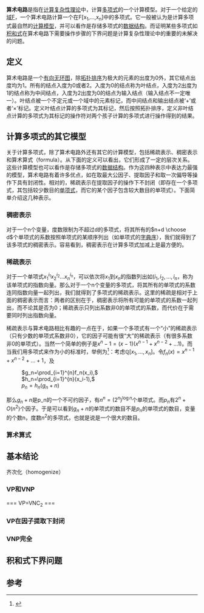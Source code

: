 {{专家}}
'''算术电路'''是指在[[计算复杂性理论|计算复杂性理论]]中，计算[[多项式|多项式]]的一个计算模型。对于一个给定的[[体_(数学)|域F]]，一个算术电路计算一个在F[x<sub>1</sub>,...,x<sub>n</sub>]中的多项式。它一般被认为是计算多项式最自然的[[计算模型|计算模型]]，并可以看作是存储多项式的[[数据结构|数据结构]]。而证明某些多项式如[[积和式|积和式]]在算术电路下需要操作步骤的下界问题是计算复杂性理论中的重要的未解决的问题。

==定义==

算术电路是一个[[有向无环图|有向无环图]]，除[[拓扑排序|拓扑排序]]为极大的元素的出度为0外，其它结点出度均为1。所有的结点入度为0或者2。入度为0的结点称为叶结点，入度为2出度为1的结点称为中间结点，入度为2出度为0的结点为输入结点（输入结点不一定唯一）。叶结点被一个不定元或一个域中的元素标记，而中间结点和输出结点被‘+’或者‘<math>\times</math>'标记。定义叶结点计算的多项式为其标记，然后按照拓扑排序，定义非叶结点计算的多项式为其标记的操作符对两个孩子计算的多项式进行操作得到的结果。

==计算多项式的其它模型==

关于计算多项式，除了算术电路外还有其它的计算模型，包括稀疏表示、稠密表示和算术算式（formula）。从下面的定义可以看出，它们形成了一定的层次关系。这些计算模型也可以看作是存储多项式的[[数据结构|数据结构]]。作为这四种表示中表达力最强的模型，算术电路有着许多优点，如在取最大公因子、提取因子和取一次偏导等操作下具有封闭性。相对的，稀疏表示在提取因子的操作下不封闭（即存在一个多项式，其包括较少数目的[[单项式|单项式]]，而它的某个因子包含较大数目的单项式）。下面简单介绍这几种表示。

=== 稠密表示 ===

对于一个n个变量，度数限制为不超过d的多项式，将其所有的<math> n+d \choose d </math>个单项式的系数按照单项式的某顺序列出（如单项式的[[字典序|字典序]]），我们就得到了该多项式的稠密表示。容易看到，稠密表示在计算多项式加减上是最方便的。

=== 稀疏表示 ===

对于一个单项式<math>x_1^{i_1}x_2^{i_2}\dots x_n^{i_n}</math>，可以依次将<math>x_1</math>到<math>x_n</math>的指数列出如<math>(i_1, i_2, \dots, i_n</math>，称为该单项式的指数向量。那么对于一个n个变量的多项式，将其所有的单项式的系数连同指数向量一起列出，我们就得到了多项式的稀疏表示。这里的稀疏是相对于上面的稠密表示而言：两者的区别在于，稠密表示将所有可能的单项式的系数一起列出，而不论其是否为0；稀疏表示只列出系数非0的单项式的系数，而代价在于需要同时列出指数向量。

稀疏表示与算术电路相比有趣的一点在于，如果一个多项式有一个“小”的稀疏表示（只有少数的单项式系数非0），它的因子可能有很“大”的稀疏表示（有很多系数非0的单项式）。当然一个简单的例子是<math>x^n-1=(x-1)(x^{n-1}+x^{n-2}+\dots 1)</math>。而当我们用多项式来作为小的标准时，举例为<ref> {{Citation| first=Joachim | last=von zur Gathen| coauthors=| contribution=Factoring sparse multivariate polynomials| title=Foundations of Computer Science, Annual IEEE Symposium on| editor-first=| editor-last=| coeditors=| publisher=IEEE Computer Society| place=Los Alamitos, CA, USA| pages=| date=| year=1983| id= | contribution-url=| format=| accessdate=2010-04-04 }}</ref>：考虑<math>\mathbb{Q}[x_1, \dots, x_n]</math>。令<math>f_n(x)=x^{n-1}+x^{n-2}+\dots +1</math>，及

: <math>g_n=\prod_{i=1}^{n}f_n(x_i), </math>
: <math>h_n=\prod_{i=1}^{n}(x_i-1), </math>
: <math>p_n=h_n(g_n+n)</math>

那么<math>g_n+n</math>是p_n的一个不可约因子，有<math>n^n=(2^n)^{\log n}</math>个单项式。而<math>p_n</math>有<math>2^n+O(n^2)</math>个因子。于是可以看到<math>g_n+n</math>的单项式的数目不是<math>p_n</math>的单项式的数目，变量的个数n，度数<math>n^2</math>的多项式，也就是说是一个很大的数目。

=== 算术算式 ===

==基本结论==

齐次化（homogenize）

=== VP和VNP ===

=== VP=VNC<sub>2</sub> ===

=== VP在因子提取下封闭 ===

=== VNP完全 ===

==积和式下界问题==

==参考==
{{reflist}}